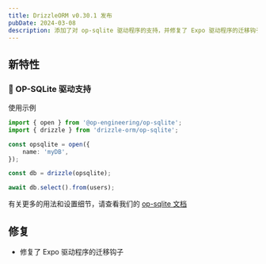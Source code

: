 ```yaml
---
title: DrizzleORM v0.30.1 发布
pubDate: 2024-03-08
description: 添加了对 op-sqlite 驱动程序的支持，并修复了 Expo 驱动程序的迁移钩子。
---
```


## 新特性

### 🎉 OP-SQLite 驱动支持

使用示例

```ts copy {4,5,6,8}
import { open } from '@op-engineering/op-sqlite';
import { drizzle } from 'drizzle-orm/op-sqlite';

const opsqlite = open({
	name: 'myDB',
});

const db = drizzle(opsqlite);

await db.select().from(users);
```

有关更多的用法和设置细节，请查看我们的 [op-sqlite 文档](http://orm.drizzle.team/docs/get-started-sqlite#op-sqlite)

## 修复

- 修复了 Expo 驱动程序的迁移钩子
